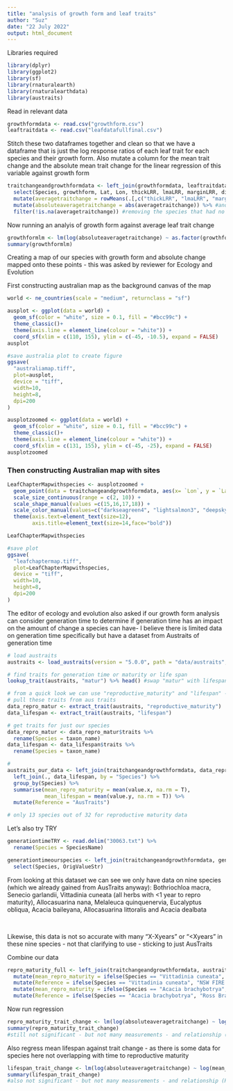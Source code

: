 ```yaml
---
title: "analysis of growth form and leaf traits"
author: "Suz"
date: "22 July 2022"
output: html_document
---
```


Libraries required

```r
library(dplyr)
library(ggplot2)
library(sf)
library(rnaturalearth)
library(rnaturalearthdata)
library(austraits)
```

Read in relevant data

```r
growthformdata <- read.csv("growthform.csv")
leaftraitdata <- read.csv("leafdatafullfinal.csv")
```

Stitch these two dataframes together and clean so that we have a dataframe that is just the log response ratios of each leaf trait for each species and their growth form. Also mutate a column for the mean trait change and the absolute mean trait change for the linear regression of this variable against growth form

```r
traitchangeandgrowthformdata <- left_join(growthformdata, leaftraitdata, by = "Species") %>%
  select(Species, growthform, Lat, Lon, thickLRR, lmaLRR, marginLRR, dimensionsLRR, stomataLRR, areaLRR, photoLRR, nitrogenLRR, WUELRR) %>%
  mutate(averagetraitchange = rowMeans(.[,c("thickLRR", "lmaLRR", "marginLRR", "dimensionsLRR", "stomataLRR", "areaLRR", "photoLRR", "nitrogenLRR", "WUELRR")], na.rm=T)) %>% #making an average trait change
  mutate(absoluteaveragetraitchange = abs(averagetraitchange)) %>% #and making an ABSOLUTE average trait change
  filter(!is.na(averagetraitchange)) #removing the species that had no data at all in this study - they may have been germinated and used in previous studies (e.g. Everingham et al 2021, Time travelling seeds reveal that plant regeneration and growth traits are responding to climate change, ECOLOGY, 2021)
```


Now running an analyis of growth form against average leaf trait change

```r
growthformlm <- lm(log(absoluteaveragetraitchange) ~ as.factor(growthform), data = traitchangeandgrowthformdata) #absolute trait change is logged because of non-normally distributed data
summary(growthformlm)
```

Creating a map of our species with growth form and absolute change mapped onto these points - this was asked by reviewer for Ecology and Evolution


First constructing australian map as the background canvas of the map
```r
world <- ne_countries(scale = "medium", returnclass = "sf")

ausplot <- ggplot(data = world) +
  geom_sf(color = "white", size = 0.1, fill = "#bcc99c") +
  theme_classic()+
  theme(axis.line = element_line(colour = "white")) +
  coord_sf(xlim = c(110, 155), ylim = c(-45, -10.5), expand = FALSE)
ausplot

#save australia plot to create figure
ggsave(
  "australiamap.tiff",
  plot=ausplot,
  device = "tiff",
  width=10,
  height=8,
  dpi=200
)

ausplotzoomed <- ggplot(data = world) +
  geom_sf(color = "white", size = 0.1, fill = "#bcc99c") +
  theme_classic()+
  theme(axis.line = element_line(colour = "white")) +
  coord_sf(xlim = c(131, 155), ylim = c(-45, -25), expand = FALSE)
ausplotzoomed
```
### Then constructing Australian map with sites
```r
LeafChapterMapwithspecies <- ausplotzoomed +
  geom_point(data = traitchangeandgrowthformdata, aes(x= `Lon`, y = `Lat`, color = growthform, shape = growthform, size = (absoluteaveragetraitchange)), alpha = 0.8) +
  scale_size_continuous(range = c(2, 10)) +
  scale_shape_manual(values =c(15,16,17,18)) +
  scale_color_manual(values=c("darkseagreen4", "lightsalmon3", "deepskyblue4", "firebrick4")) +
  theme(axis.text=element_text(size=12),
        axis.title=element_text(size=14,face="bold"))

LeafChapterMapwithspecies

#save plot 
ggsave(
  "leafchaptermap.tiff",
  plot=LeafChapterMapwithspecies,
  device = "tiff",
  width=10,
  height=8,
  dpi=200
)
```

The editor of ecology and evolution also asked if our growth form analysis can consider generation time to determine if generation time has an impact on the amount of change a species can have- I believe there is limited data on generation time specifically but have a dataset from Austraits of generation time

```r
# load austraits
austraits <- load_austraits(version = "5.0.0", path = "data/austraits", update = TRUE)

# find traits for generation time or maturity or life span
lookup_trait(austraits, "matur") %>% head() #swap "matur" with lifespan or repro or otherwise

# from a quick look we can use "reproductive_maturity" and "lifespan" - these are the closest available data to generation time
# pull these traits from aus traits
data_repro_matur <- extract_trait(austraits, "reproductive_maturity") 
data_lifespan <- extract_trait(austraits, "lifespan")

# get traits for just our species 
data_repro_matur <- data_repro_matur$traits %>%
  rename(Species = taxon_name)
data_lifespan <- data_lifespan$traits %>%
  rename(Species = taxon_name)

#
austraits_our_data <- left_join(traitchangeandgrowthformdata, data_repro_matur, by = "Species") %>%
  left_join(., data_lifespan, by = "Species") %>%
  group_by(Species) %>%
  summarise(mean_repro_maturity = mean(value.x, na.rm = T),
            mean_lifespan = mean(value.y, na.rm = T)) %>%
  mutate(Reference = "AusTraits")

# only 13 species out of 32 for reproductive maturity data
```

Let's also try TRY
```r
generationtimeTRY <- read.delim("30063.txt") %>%
  rename(Species = SpeciesName)

generationtimeourspecies <- left_join(traitchangeandgrowthformdata, generationtimeTRY, by = "Species") %>%
  select(Species, OrigValueStr)
```

From looking at this dataset we can see we only have data on nine species (which we already gained from AusTraits anyway): Bothriochloa macra, Senecio garlandii, Vittadinia cuneata (all herbs with <1 year to repro maturity), Allocasuarina nana, Melaleuca quinquenervia, Eucalyptus obliqua, Acacia baileyana, Allocasuarina littoralis and Acacia dealbata

<br>

Likewise, this data is not so accurate with many "X-Xyears" or "<Xyears" in these nine species - not that clarifying to use - sticking to just AusTraits

Combine our data
```r
repro_maturity_full <- left_join(traitchangeandgrowthformdata, austraits_our_data, by = "Species") %>%
  mutate(mean_repro_maturity = ifelse(Species == "Vittadinia cuneata", 1, mean_repro_maturity)) %>%
  mutate(Reference = ifelse(Species == "Vittadinia cuneata", "NSW FIRE ECOLOGY", Reference)) %>% # one extra measure from another database is this one vittadinia species
  mutate(mean_repro_maturity = ifelse(Species == "Acacia brachybotrya", 3.5, mean_repro_maturity)) %>%
  mutate(Reference = ifelse(Species == "Acacia brachybotrya", "Ross Bradstock pers. comms.", Reference)) # one extra measure from personal communication with Prod Ross Bradstock is this one Acacia species
```

Now run regression
```r
repro_maturity_trait_change <- lm(log(absoluteaveragetraitchange) ~ log(mean_repro_maturity), data = repro_maturity_full)
summary(repro_maturity_trait_change)
#still not significant - but not many measurements - and relationship (R squared) not strong either - no pattern
```

Also regress mean lifespan against trait change - as there is some data for species here not overlapping with time to reproductive maturity

```r
lifespan_trait_change <- lm(log(absoluteaveragetraitchange) ~ log(mean_lifespan), data = repro_maturity_full)
summary(lifespan_trait_change)
#also not significant - but not many measurements - and relationship (R squared) not strong either - no pattern
```

